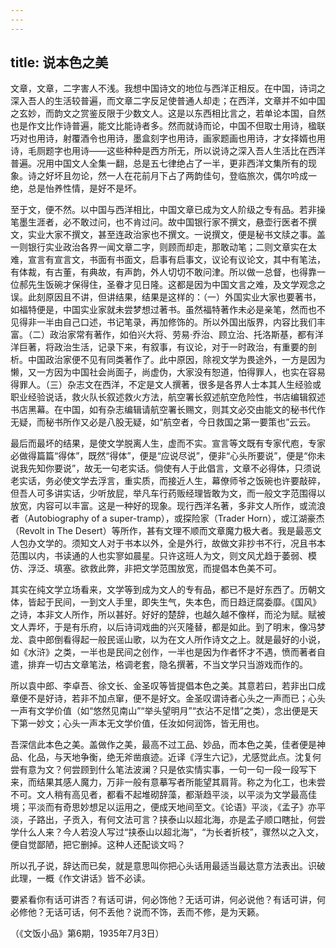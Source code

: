 ```yaml
---
---
---
```

title: 说本色之美
---




文章，文章，二字害人不浅。我想中国诗文的地位与西洋正相反。在中国，诗词之深入吾人的生活较普遍，而文章二字反足使普通人却走；在西洋，文章并不如中国之玄妙，而韵文之赏鉴反限于少数文人。这是以东西相比言之，若单论本国，自然也是作文比作诗普遍，能文比能诗者多。然而就诗而论，中国不但取士用诗，楹联巧对也用诗，射覆酒令也用诗，墨盒刻字也用诗，画家题画也用诗，才女择婿也用诗，毛厕题字也用诗——这些种种是西方所无，所以说诗之深入吾人生活比在西洋普遍。况用中国文人全集一翻，总是五七律绝占了一半，更非西洋文集所有的现象。诗之好坏且勿论，然一人在花前月下占了两韵佳句，登临旅次，偶尔吟成一绝，总是怡养性情，是好不是坏。

至于文，便不然。以中国与西洋相比，中国文章已成为文人阶级之专有品。若非操笔墨生涯者，必不敢过问，也不肯过问。故中国银行家不撰文，悬壶行医者不撰文，实业大家不撰文，甚至连政治家也不撰文。一说撰文，便是秘书文牍之事。盖一则银行实业政治各界一闻文章二字，则顾而却走，那敢动笔；二则文章实在太难，宣言有宣言文，书面有书面文，启事有启事文，议论有议论文，其中有笔法，有体裁，有古董，有典故，有声韵，外人切切不敢问津。所以做一总督，也得靠一位郝先生饭碗才保得住，圣眷才见日隆。这都是因为中国文言之难，及文学观念之误。此刻原因且不讲，但讲结果，结果是这样的：（一）外国实业大家也要著书，如福特便是，中国实业家就未尝梦想过著书。虽然福特著作未必是亲笔，然而也不见得非一半由自己口述，书记笔录，再加修饰的。所以外国出版界，内容比我们丰富。（二）政治家常有著作，如伯兴大将、劳易·乔治、顾立治、托洛斯基，都有洋洋巨著，将政治生活，记录下来，有叙事，有议论，对于一时政治，有重要的剖析。中国政治家便不见有同类著作了。此中原因，除视文学为畏途外，一方是因为懒，又一方因为中国社会尚面子，尚虚伪，大家没有恕道，怕得罪人，也实在容易得罪人。（三）杂志文在西洋，不定是文人撰著，很多是各界人士本其人生经验或职业经验说话，救火队长叙述救火方法，航空署长叙述航空危险性，书店编辑叙述书店黑幕。在中国，如有杂志编辑请航空署长赐文，则其文必交由能文的秘书代作无疑，而秘书所作又必是八股无疑，如“航空者，今日救国之第一要策也”云云。

最后而最坏的结果，是使文学脱离人生，虚而不实。宣言等文既有专家代庖，专家必做得篇篇“得体”，既然“得体”，便是“应说尽说”，便非“心头所要说”，便是“你未说我先知你要说”，故无一句老实话。倘使有人于此倡言，文章不必得体，只须说老实话，务必使文学去浮言，重实质，而接近人生，幕僚师爷之饭碗也许要敲碎，但吾人可多讲实话，少听放屁，举凡车行药贩经理皆敢为文，而一般文字范围得以放宽，内容可以丰富。这是一种好的现象。现行西洋名著，多非文人所作，或流浪者（Autobiography of a super-tramp），或探险家（Trader Horn），或江湖豪杰（Revolt in The Desert）等所作，甚有文理不顺而文章魔力极大者。我是最恶文人包办文学的。须知文人对于书本以外，全是外行，故做文非抄书不行，况且书本范围以内，书读通的人也实寥如晨星。只许这班人为文，则文风尤趋于萎弱、模仿、浮泛、填塞。欲救此弊，非把文学范围放宽，而提倡本色美不可。

其实在纯文学立场看来，文学等到成为文人的专有品，都已不是好东西了。历朝文体，皆起于民间，一到文人手里，即失生气，失本色，而日趋迂腐委靡。《国风》之诗，本非文人所作，所以甚好。好好的楚辞，也越久越不像样，而沦为赋。赋被文人弄坏，于是有乐府，以后诗词戏曲的兴灭隆替，都是如此。到了明末，像冯梦龙、袁中郎倒看得起一般民谣山歌，以为在文人所作诗文之上。就是最好的小说，如《水浒》之类，一半也是民间之创作，一半也是因为作者怀才不遇，愤而著者自遣，排弃一切古文章笔法，格调老套，隐名撰著，不当文学只当游戏而作的。

所以袁中郎、李卓吾、徐文长、金圣叹等皆提倡本色之美。其意若曰，若非出口成章便不是好诗，若非不加点窜，便不是好文。金圣叹谓诗者心头之一声而已；心头一声有文学价值（如“悠然见南山”“举头望明月”“衣沾不足惜”之类），念出便是天下第一妙文；心头一声本无文学价值，任汝如何润饰，皆无用也。

吾深信此本色之美。盖做作之美，最高不过工品、妙品，而本色之美，佳者便是神品、化品，与天地争衡，绝无斧凿痕迹。近译《浮生六记》，尤感觉此点。沈复何尝有意为文？何尝顾到什么笔法波澜？只是依实情实事，一句一句一段一段写下来，而结果其感人魔力，万非一般有意摹写者所能望其肩背。称之为化工，也未尝不可。文人稍有高见者，都看不起堆砌辞藻，都渐趋平淡，以平淡为文学最高佳境；平淡而有奇思妙想足以运用之，便成天地间至文。《论语》平淡，《孟子》亦平淡，子路出，子贡入，有何文法可言？挟泰山以超北海，亦是孟子顺口瞎扯，何尝学什么人来？今人若没人写过“挟泰山以超北海”，“为长者折枝”，骤然以之入文，便自觉鄙陋，把它删掉。这种人还配谈文吗？

所以孔子说，辞达而已矣，就是意思叫你把心头话用最适当最达意方法表出。识破此理，一概《作文讲话》皆不必读。

要紧看你有话可讲否？有话可讲，何必饰他？无话可讲，何必说他？有话可讲，何必修他？无话可话，何不丢他？说而不饰，丢而不修，是为天籁。

（《文饭小品》第6期，1935年7月3日）